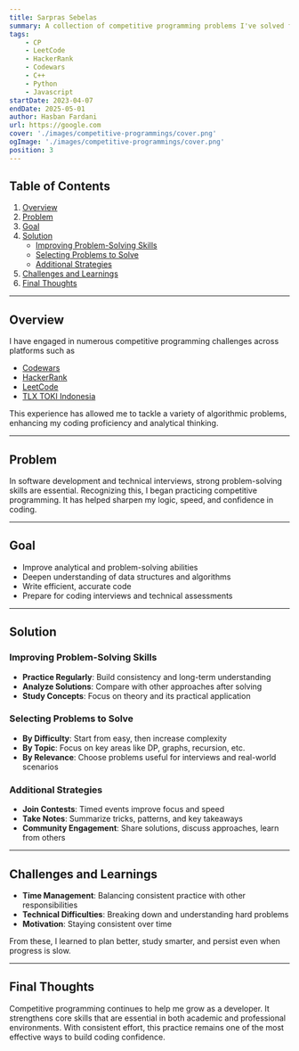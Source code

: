 ```yaml
---
title: Sarpras Sebelas
summary: A collection of competitive programming problems I've solved from various platforms such as HackerRank, Codewars, LeetCode, and TLX TOKI Indonesia.
tags:
    - CP
    - LeetCode
    - HackerRank
    - Codewars
    - C++
    - Python
    - Javascript
startDate: 2023-04-07
endDate: 2025-05-01
author: Hasban Fardani
url: https://google.com
cover: './images/competitive-programmings/cover.png'
ogImage: './images/competitive-programmings/cover.png'
position: 3
---
```

## Table of Contents

1. [Overview](#overview)  
2. [Problem](#problem)  
3. [Goal](#goal)  
4. [Solution](#solution)  
   - [Improving Problem-Solving Skills](#improving-problem-solving-skills)  
   - [Selecting Problems to Solve](#selecting-problems-to-solve)  
   - [Additional Strategies](#additional-strategies)  
5. [Challenges and Learnings](#challenges-and-learnings)  
6. [Final Thoughts](#final-thoughts)  

---

## Overview

I have engaged in numerous competitive programming challenges across platforms such as  
- [Codewars](https://www.codewars.com/users/Hasban-Fardani/completed)  
- [HackerRank](https://www.hackerrank.com/profile/hasbanfardani77)  
- [LeetCode](https://leetcode.com/u/Hasban-Fardani/)  
- [TLX TOKI Indonesia](https://tlx.toki.id/profiles/hasban/submission-history)  

This experience has allowed me to tackle a variety of algorithmic problems, enhancing my coding proficiency and analytical thinking.

---

## Problem

In software development and technical interviews, strong problem-solving skills are essential. Recognizing this, I began practicing competitive programming. It has helped sharpen my logic, speed, and confidence in coding.

---

## Goal

- Improve analytical and problem-solving abilities  
- Deepen understanding of data structures and algorithms  
- Write efficient, accurate code  
- Prepare for coding interviews and technical assessments  

---

## Solution

### Improving Problem-Solving Skills

- **Practice Regularly**: Build consistency and long-term understanding  
- **Analyze Solutions**: Compare with other approaches after solving  
- **Study Concepts**: Focus on theory and its practical application  

### Selecting Problems to Solve

- **By Difficulty**: Start from easy, then increase complexity  
- **By Topic**: Focus on key areas like DP, graphs, recursion, etc.  
- **By Relevance**: Choose problems useful for interviews and real-world scenarios  

### Additional Strategies

- **Join Contests**: Timed events improve focus and speed  
- **Take Notes**: Summarize tricks, patterns, and key takeaways  
- **Community Engagement**: Share solutions, discuss approaches, learn from others  

---

## Challenges and Learnings

- **Time Management**: Balancing consistent practice with other responsibilities  
- **Technical Difficulties**: Breaking down and understanding hard problems  
- **Motivation**: Staying consistent over time  

From these, I learned to plan better, study smarter, and persist even when progress is slow.

---

## Final Thoughts

Competitive programming continues to help me grow as a developer. It strengthens core skills that are essential in both academic and professional environments. With consistent effort, this practice remains one of the most effective ways to build coding confidence.

